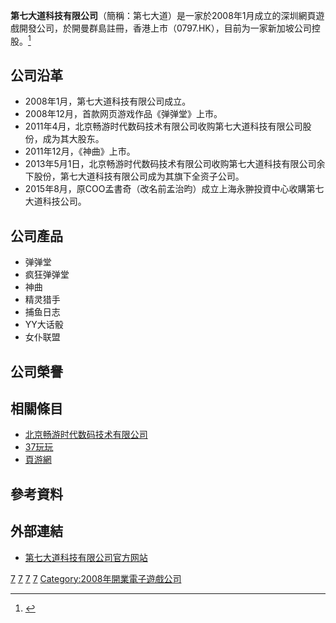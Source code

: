 {{Infobox company
| name                = 第七大道科技有限公司
| name_en             = 7Road.com Limited
| logo                = [[File:7Road_Logo.jpg|File:7Road_Logo.jpg]]
| caption             = 第七大道LOGO
| type                = [[上市公司|上市公司]]
| predecessor         = 
| successor           = 
| foundation          = {{Start date|2008|1|}} 
| defunct             = <!-- {{End date|YYYY|MM|DD}} -->
| location            = {{CHN}}[[廣東省|廣東省]][[深圳市|深圳市]][[南山区_(深圳市)|南山区]]<br />[[深南大道|深南大道]]9996号松日鼎盛大厦7-9层
| locations           = 
| area_served         = [[中國大陸|中國大陸]]
| founder             = 曹凱<ref name=cyou /> 
| chairman            = 陳德文<ref name=cyou>{{cite web|author=檸檬草|title=畅游收购第七大道剩余股份 曹凯宣布辞职|url=http://www.eeyy.com/chanye/20130502/29344.html|publisher=一遊網|accessdate=2013-06-06|archive-date=2013-06-06|archive-url=https://web.archive.org/web/20130606180522/http://www.eeyy.com/chanye/20130502/29344.html|dead-url=no}}</ref> 
| president           = 
| MD                  = 
| GM                  = 
| CEO                 = 陳德文<ref name=cyou /> 
| COO                 = 孟治昀<ref name=cyou /> 
| CFO                 = 
| CMO                 = 
| key_people          = 
| industry            = [[網頁遊戲|網頁遊戲]]
| products            = 彈彈堂
| parent              = 新加坡某公司<ref name=xinjiapo />
| homepage            = {{URL|http://www.7road.com/}}
| zip_code            = 518057
| telephone_no        = +86.755.61669777
| slogan              = 
}}

'''第七大道科技有限公司'''（簡稱：第七大道）是一家於2008年1月成立的深圳網頁遊戲開發公司，於開曼群島註冊，香港上市（0797.HK），目前为一家新加坡公司控股。<ref name=xinjiapo>{{cite web|author=网易科技报道|title=畅游将出售第七大道等业务 交易价格约2亿美元|url=http://tech.163.com/15/0427/16/AO7KRNM7000915BF.html|publisher=网易科技|accessdate=2015-04-27|archive-date=2016-04-27|archive-url=https://web.archive.org/web/20160427123545/http://tech.163.com/15/0427/16/AO7KRNM7000915BF.html|dead-url=no}}</ref>

== 公司沿革 ==
* 2008年1月，第七大道科技有限公司成立。
* 2008年12月，首款网页游戏作品《弹弹堂》上市。
* 2011年4月，北京畅游时代数码技术有限公司收购第七大道科技有限公司股份，成为其大股东。
* 2011年12月，《神曲》上市。
* 2013年5月1日，北京畅游时代数码技术有限公司收购第七大道科技有限公司余下股份，第七大道科技有限公司成为其旗下全资子公司。
* 2015年8月，原COO孟書奇（改名前孟治昀）成立上海永翀投資中心收購第七大道科技公司。

== 公司產品 ==
{{div col|cols=3}}
* 弹弹堂
* 疯狂弹弹堂
* 神曲
* 精灵猎手
* 捕鱼日志
* YY大话骰
* 女仆联盟
{{div col end}}

== 公司榮譽 ==

== 相關條目 ==
* [[北京畅游时代数码技术有限公司|北京畅游时代数码技术有限公司]]
* [[37玩玩|37玩玩]]
* [[頁游網|頁游網]]

== 參考資料 ==
{{Reflist}}

== 外部連結 ==
* [http://www.7road.com/ 第七大道科技有限公司官方网站] {{Wayback|url=http://www.7road.com/ |date=20130530123739 }}{{zh-cn}}

{{中国大陸电子游戏公司}}

[[Category:搜狐暢遊|7]]
[[Category:中國民營企業|7]]
[[Category:中国大陆电子游戏公司|7]]
[[Category:深圳公司|7]]
[[Category:2008年開業電子遊戲公司|Category:2008年開業電子遊戲公司]]